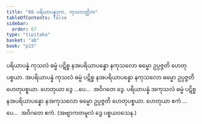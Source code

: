 ```yaml
---
title: "66 ပရိယာပန္နဒုက, ကုသလတ္တိက"
tableOfContents: false
sidebar:
  order: 67
type: "tipitaka"
basket: "ab"
book: "p15"
---
```



<DynamicBreadcrumb />

<Division number="75" book="p15" e="ch" v="40" p="236">

<Paragraph number="203" book="p15">
ပရိယာပန္နံ ကုသလံ ဓမ္မံ ပဋိစ္စ နအပရိယာပန္နော နကုသလော ဓမ္မော ဥပ္ပဇ္ဇတိ ဟေတုပစ္စယာ. အပရိယာပန္နံ ကုသလံ ဓမ္မံ ပဋိစ္စ နအပရိယာပန္နော နကုသလော ဓမ္မော ဥပ္ပဇ္ဇတိ ဟေတုပစ္စယာ. ဟေတုယာ ဒွေ …ပေ…  အဝိဂတေ ဒွေ.
</Paragraph>

<Paragraph number="204" book="p15">
ပရိယာပန္နံ အကုသလံ ဓမ္မံ ပဋိစ္စ နအပရိယာပန္နော နအကုသလော ဓမ္မော ဥပ္ပဇ္ဇတိ ဟေတုပစ္စယာ. ဟေတုယာ ဧကံ …ပေ…  အဝိဂတေ ဧကံ. (အဗျာကတမူလံ ဒွေ ပစ္စယဝသေန.)
</Paragraph>
</Division>